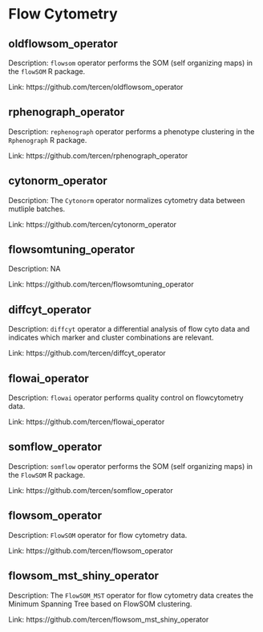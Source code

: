 # Flow Cytometry 
 
## oldflowsom_operator  {-}

Description: `flowsom` operator performs the SOM (self organizing maps) in the `flowSOM` R package. 

Link: https://github.com/tercen/oldflowsom_operator 
 
## rphenograph_operator  {-}

Description: `rephenograph` operator performs a phenotype clustering in the `Rphenograph` R package. 

Link: https://github.com/tercen/rphenograph_operator 
 
## cytonorm_operator  {-}

Description: The `Cytonorm` operator normalizes cytometry data between mutliple batches. 

Link: https://github.com/tercen/cytonorm_operator 
 
## flowsomtuning_operator  {-}

Description: NA 

Link: https://github.com/tercen/flowsomtuning_operator 
 
## diffcyt_operator  {-}

Description: `diffcyt` operator a differential analysis of flow cyto data and indicates which marker and cluster combinations are relevant. 

Link: https://github.com/tercen/diffcyt_operator 
 
## flowai_operator  {-}

Description: `flowai` operator performs quality control on flowcytometry data. 

Link: https://github.com/tercen/flowai_operator 
 
## somflow_operator  {-}

Description: `somflow` operator performs the SOM (self organizing maps) in the `FlowSOM` R package. 

Link: https://github.com/tercen/somflow_operator 
 
## flowsom_operator  {-}

Description: `FlowSOM` operator for flow cytometry data. 

Link: https://github.com/tercen/flowsom_operator 
 
## flowsom_mst_shiny_operator  {-}

Description: The `FlowSOM_MST` operator for flow cytometry data creates the Minimum Spanning Tree based on FlowSOM clustering. 

Link: https://github.com/tercen/flowsom_mst_shiny_operator 

